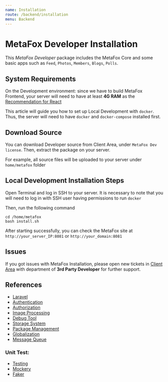 ```yaml
---
name: Installation
route: /backend/installation
menu: Backend
---
```


# MetaFox Developer Installation

This _MetaFox Developer_ package includes the MetaFox Core and some basic apps such as `Feed`, `Photos`, `Members`, `Blogs`, `Polls`.

## System Requirements

On the Development environment: since we have to build MetaFox Frontend, your server will need to have at least **4G RAM** as the [Recommendation for React](https://reacts.com/system-requirements/)

This article will guide you how to set up Local Development with `docker`. Thus, the server will need to have `docker` and `docker-compose` installed first.

## Download Source

You can download Developer source from Client Area, under `MetaFox Dev license`. Then, extract the package on your server.

For example, all source files will be uploaded to your server under `home/metafox` folder

## Local Development Installation Steps

Open Terminal and log in SSH to your server. It is necessary to note that you will need to log in with SSH user having permissions to run `docker`

Then, run the following command

```
cd /home/metafox
bash install.sh
```

After starting successfully, you can check the MetaFox site at `http://your_server_IP:8081` or `http://your_domain:8081`

## Issues

If you got issues with MetaFox Installation, please open new tickets in [Client Area](https://clients.phpfox.com/submitticket.php?step=2&deptid=1) with department of **3rd Party Developer** for further support.

## References

- [Laravel](https://laravel.com/docs)
- [Authentication](https://laravel.com/docs/8.x/passport)
- [Authorization](https://github.com/spatie/laravel-permission)
- [Image Processing](http://image.intervention.io/)
- [Debug Tool](https://github.com/laravel/tinker)
- [Storage System](https://github.com/thephpleague/flysystem)
- [Package Management](https://github.com/nWidart/laravel-modules)
- [Globalization](https://github.com/spatie/laravel-translatable)
- [Message Queue](http://vladimir-yuldashev/laravel-queue-rabbitmq)

### Unit Test:

- [Testing](https://laravel.com/docs/8.x/testing)
- [Mockery](https://github.com/mockery/mockery)
- [Faker](https://fakerphp.github.io/)
